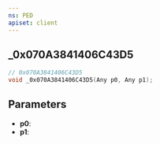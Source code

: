 ```yaml
---
ns: PED
apiset: client
---
```

## _0x070A3841406C43D5

```c
// 0x070A3841406C43D5
void _0x070A3841406C43D5(Any p0, Any p1);
```


## Parameters
* **p0**:
* **p1**: